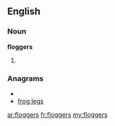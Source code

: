 ==English==

===Noun===
'''floggers'''

# {{plural of|[[flogger]]}}

===Anagrams===
* {{alphagram|efgglors}}
* [[frog legs#English|frog legs]]

[[ar:floggers]]
[[fr:floggers]]
[[my:floggers]]